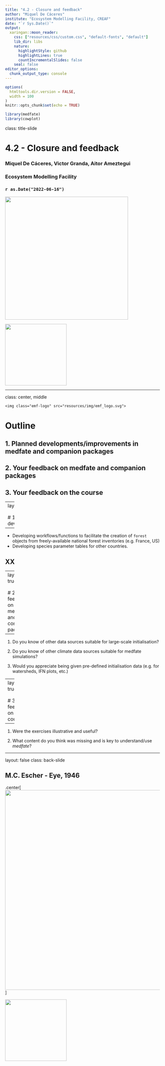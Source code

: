 ```yaml
---
title: "4.2 - Closure and feedback"
author: "Miquel De Cáceres"
institute: "Ecosystem Modelling Facility, CREAF"
date: "`r Sys.Date()`"
output:
  xaringan::moon_reader:
    css: ["resources/css/custom.css", "default-fonts", "default"]
    lib_dir: libs
    nature:
      highlightStyle: github
      highlightLines: true
      countIncrementalSlides: false
    seal: false
editor_options: 
  chunk_output_type: console
---
```



```r
options(
  htmltools.dir.version = FALSE,
  width = 100
)
knitr::opts_chunk$set(echo = TRUE)
```


```r
library(medfate)
library(cowplot)
```


class: title-slide

# 4.2 - Closure and feedback

### Miquel De Cáceres, Victor Granda, Aitor Ameztegui

### Ecosystem Modelling Facility

### `r as.Date("2022-06-16")`

<img class= "escher-title" src="resources/img/Escher_eye.jpg" width=400>

<img class="logo-title" src="resources/img/emf_logo.svg" width=200>

---

class: center, middle

<div class=my-header>
    <img class="emf-logo" src="resources/img/emf_logo.svg">
</div>

<div class=my-footer></div>

# Outline

##  1. Planned developments/improvements in medfate and companion packages
##  2. Your feedback on medfate and companion packages
##  3. Your feedback on the course

---
layout: true

<div class=my-header>
    <img class="emf-logo" src="resources/img/emf_logo.svg">
</div>

<div class=my-footer></div>

# 1. Planned developments/improvements
---

+ Developing workflows/functions to facilitate the creation of `forest` objects from freely-available national forest inventories (e.g. France, US)
+ Developing species parameter tables for other countries.

## XX

---
layout: true

<div class=my-header>
    <img class="emf-logo" src="resources/img/emf_logo.svg">
</div>

<div class=my-footer></div>

# 2. Your feedback on medfate and companion packages

---


  1. Do you know of other data sources suitable for large-scale initialisation?
  
  2. Do you know of other climate data sources suitable for medfate simulations?
  
  3. Would you appreciate being given pre-defined initialisation data (e.g. for watersheds, IFN plots, etc.)
  

  
---
layout: true

<div class=my-header>
    <img class="emf-logo" src="resources/img/emf_logo.svg">
</div>

<div class=my-footer></div>

# 3. Your feedback on the course

---

1. Were the exercises illustrative and useful?

2. What content do you think was missing and is key to understand/use *medfate*?


---
layout: false
class: back-slide


## M.C. Escher - Eye, 1946

.center[
<img src="resources/img/Escher_eye.jpg" width=650>
]

<img class="logo-title" src="resources/img/emf_logo.svg" width=200>
